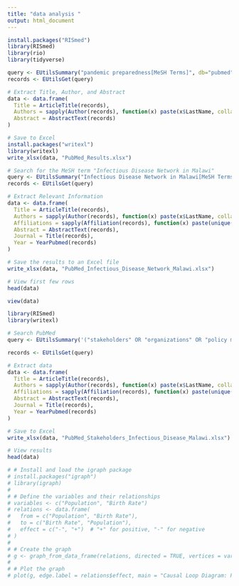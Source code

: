 ```yaml
---
title: "data analysis "
output: html_document
---
```


```r

install.packages("RISmed")
library(RISmed)
library(rio)
library(tidyverse)

query <- EUtilsSummary("pandemic preparedness[MeSH Terms]", db="pubmed", retmax=100)
records <- EUtilsGet(query)

# Extract Title, Author, and Abstract
data <- data.frame(
  Title = ArticleTitle(records),
  Authors = sapply(Author(records), function(x) paste(x$LastName, collapse=", ")),
  Abstract = AbstractText(records)
)

# Save to Excel
install.packages("writexl")
library(writexl)
write_xlsx(data, "PubMed_Results.xlsx")

```



```r
# Search for the MeSH term "Infectious Disease Network in Malawi"
query <- EUtilsSummary("Infectious Disease Network in Malawi[MeSH Terms] AND 2020:2025[PDAT]", db="pubmed", retmax=100)
records <- EUtilsGet(query)

# Extract Relevant Information
data <- data.frame(
  Title = ArticleTitle(records),
  Authors = sapply(Author(records), function(x) paste(x$LastName, collapse=", ")), 
  Affiliations = sapply(Affiliation(records), function(x) paste(unique(x), collapse="; ")), # Extracting affiliations
  Abstract = AbstractText(records),
  Journal = Title(records),
  Year = YearPubmed(records)
)

# Save the results to an Excel file
write_xlsx(data, "PubMed_Infectious_Disease_Network_Malawi.xlsx")

# View first few rows
head(data)

view(data)

```



```r

library(RISmed)
library(writexl)

# Search PubMed
query <- EUtilsSummary('("stakeholders" OR "organizations" OR "policy makers" OR"implementers")AND("implementation" OR "programs" OR "initiatives" OR "interventions")AND ("infectious disease" OR "public health" OR "epidemics") AND "Malawi"[Title/Abstract] AND 2020:2025[PDAT]',db="pubmed", retmax=100)

records <- EUtilsGet(query)

# Extract data
data <- data.frame(
  Title = ArticleTitle(records),
  Authors = sapply(Author(records), function(x) paste(x$LastName, collapse=", ")), 
  Affiliations = sapply(Affiliation(records), function(x) paste(unique(x), collapse="; ")), 
  Abstract = AbstractText(records),
  Journal = Title(records),
  Year = YearPubmed(records)
)

# Save to Excel
write_xlsx(data, "PubMed_Stakeholders_Infectious_Disease_Malawi.xlsx")

# View results
head(data)


```


```r


# # Install and load the igraph package
# install.packages("igraph")
# library(igraph)
# 
# # Define the variables and their relationships
# variables <- c("Population", "Birth Rate")
# relations <- data.frame(
#   from = c("Population", "Birth Rate"),
#   to = c("Birth Rate", "Population"),
#   effect = c("-", "+")  # "+" for positive, "-" for negative
# )
# 
# # Create the graph
# g <- graph_from_data_frame(relations, directed = TRUE, vertices = variables)
# 
# # Plot the graph
# plot(g, edge.label = relations$effect, main = "Causal Loop Diagram: Population and Birth Rate")
```


